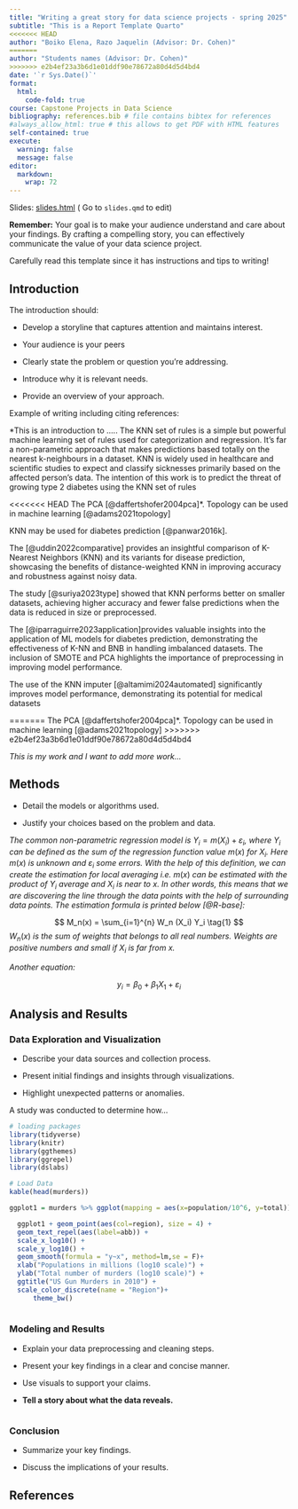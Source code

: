 ```yaml
---
title: "Writing a great story for data science projects - spring 2025"
subtitle: "This is a Report Template Quarto"
<<<<<<< HEAD
author: "Boiko Elena, Razo Jaquelin (Advisor: Dr. Cohen)"
=======
author: "Students names (Advisor: Dr. Cohen)"
>>>>>>> e2b4ef23a3b6d1e01ddf90e78672a80d4d5d4bd4
date: '`r Sys.Date()`'
format:
  html:
    code-fold: true
course: Capstone Projects in Data Science
bibliography: references.bib # file contains bibtex for references
#always_allow_html: true # this allows to get PDF with HTML features
self-contained: true
execute: 
  warning: false
  message: false
editor: 
  markdown: 
    wrap: 72
---
```


Slides: [slides.html](slides.html){target="_blank"} ( Go to `slides.qmd`
to edit)

::: callout-important
**Remember:** Your goal is to make your audience understand and care
about your findings. By crafting a compelling story, you can effectively
communicate the value of your data science project.

Carefully read this template since it has instructions and tips to
writing!
:::

## Introduction

The introduction should:

-   Develop a storyline that captures attention and maintains interest.

-   Your audience is your peers

-   Clearly state the problem or question you're addressing.

<!-- -->

-   Introduce why it is relevant needs.

-   Provide an overview of your approach.

Example of writing including citing references:

*This is an introduction to .....  The KNN set of rules is a simple but powerful machine learning set of rules used for
categorization and regression. It's far a non-parametric approach that makes predictions based
totally on the nearest k-neighbours in a dataset. KNN is widely used in healthcare and scientific
studies to expect and classify sicknesses primarily based on the affected person’s data. The
intention of this work is to predict the threat of growing type 2 diabetes using the KNN set of
rules

<<<<<<< HEAD
The PCA [@daffertshofer2004pca]*. Topology can be used in machine
learning [@adams2021topology]

KNN may be used for diabetes prediction [@panwar2016k]. 

The [@uddin2022comparative] provides an insightful comparison of K-Nearest Neighbors (KNN) and its variants for disease prediction, showcasing the benefits of distance-weighted KNN in improving accuracy and robustness against noisy data. 

The study [@suriya2023type] showed that KNN performs better on smaller datasets, achieving higher accuracy and fewer false predictions when the data is reduced in size or preprocessed.

The [@iparraguirre2023application]provides valuable insights into the application of ML models for diabetes prediction, demonstrating the effectiveness of K-NN and BNB in handling imbalanced datasets. The inclusion of SMOTE and PCA highlights the importance of preprocessing in improving model performance. 

The use of the KNN imputer [@altamimi2024automated] significantly improves model performance, demonstrating its potential for medical datasets

=======
The PCA [@daffertshofer2004pca]*. Topology can be used in machine learning [@adams2021topology]
>>>>>>> e2b4ef23a3b6d1e01ddf90e78672a80d4d5d4bd4

*This is my work and I want to add more work...*

## Methods

-   Detail the models or algorithms used.

-   Justify your choices based on the problem and data.

*The common non-parametric regression model is*
$Y_i = m(X_i) + \varepsilon_i$*, where* $Y_i$ *can be defined as the sum
of the regression function value* $m(x)$ *for* $X_i$*. Here* $m(x)$ *is
unknown and* $\varepsilon_i$ *some errors. With the help of this
definition, we can create the estimation for local averaging i.e.*
$m(x)$ *can be estimated with the product of* $Y_i$ *average and* $X_i$
*is near to* $x$*. In other words, this means that we are discovering
the line through the data points with the help of surrounding data
points. The estimation formula is printed below [@R-base]:*

$$
M_n(x) = \sum_{i=1}^{n} W_n (X_i) Y_i  \tag{1}
$$$W_n(x)$ *is the sum of weights that belongs to all real numbers.
Weights are positive numbers and small if* $X_i$ *is far from* $x$*.*


*Another equation:*

$$
y_i = \beta_0 + \beta_1 X_1 +\varepsilon_i
$$

## Analysis and Results

### Data Exploration and Visualization

-   Describe your data sources and collection process.

-   Present initial findings and insights through visualizations.

-   Highlight unexpected patterns or anomalies.

A study was conducted to determine how...

```r
# loading packages 
library(tidyverse)
library(knitr)
library(ggthemes)
library(ggrepel)
library(dslabs)
```

```r
# Load Data
kable(head(murders))

ggplot1 = murders %>% ggplot(mapping = aes(x=population/10^6, y=total)) 

  ggplot1 + geom_point(aes(col=region), size = 4) +
  geom_text_repel(aes(label=abb)) +
  scale_x_log10() +
  scale_y_log10() +
  geom_smooth(formula = "y~x", method=lm,se = F)+
  xlab("Populations in millions (log10 scale)") + 
  ylab("Total number of murders (log10 scale)") +
  ggtitle("US Gun Murders in 2010") +
  scale_color_discrete(name = "Region")+
      theme_bw()
  

```

### Modeling and Results

-   Explain your data preprocessing and cleaning steps.

-   Present your key findings in a clear and concise manner.

-   Use visuals to support your claims.

-   **Tell a story about what the data reveals.**

```r

```

### Conclusion

-   Summarize your key findings.

-   Discuss the implications of your results.

## References
